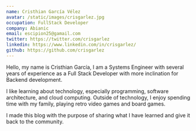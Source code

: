 ```yaml
---
name: Cristhian García Vélez
avatar: /static/images/crisgarlez.jpg
occupation: FullStack Developer
company: Abianic
email: escipion25@gamail.com
twitter: https://twitter.com/crisgarlez
linkedin: https://www.linkedin.com/in/crisgarlez/
github: https://github.com/crisgarlez
---
```


Hello, my name is Cristhian García, I am a Systems Engineer with several years of experience as a Full Stack Developer with more inclination for Backend development.

I like learning about technology, especially programming, software architecture, and cloud computing. Outside of technology, I enjoy spending time with my family, playing retro video games and board games.

I made this blog with the purpose of sharing what I have learned and give it back to the community.
